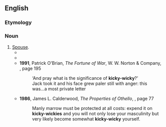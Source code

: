 ==English==

===Etymology===
{{rfe|en}}

===Noun===
{{en-noun}}

# [[spouse|Spouse]].
#* {{RQ:Shakespeare All's Well|ii|3|text=''Parolles:'' He wears his honour in a box, unseen<!--,--><br>That hugs his '''kicky-wicky''' here at home<!--,--><br>Spending his manly marrow in her arms<!--,-->}}
#* {{quote-book|en|year=1909|author=W. J. M. Starkie|title=The Acharnians of Aristophanes|publisher=Macmillan and co.|page=209|passage=What a laughable request the bride urges so earnestly&nbsp;!—to wit, that her '''kicky-wicky''' may bide cosily at home.}}
#* '''1991''', Patrick O'Brian, ''The Fortune of War'', W. W. Norton & Company, {{ISBN|0393308138}}, page 195
#*: ‘And pray what is the significance of '''kicky-wicky'''?’<br>Jack took it and his face grew paler still with anger: this was...a most private letter
#* '''1986''', James L. Calderwood, ''The Properties of <!--i-->Othello<!--/i-->'', {{ISBN|0870236660}}, page 77
#*: Manly marrow must be protected at all costs: expend it on '''kicky-wickies''' and you will not only lose your masculinity but very likely become somewhat '''kicky-wicky''' yourself.